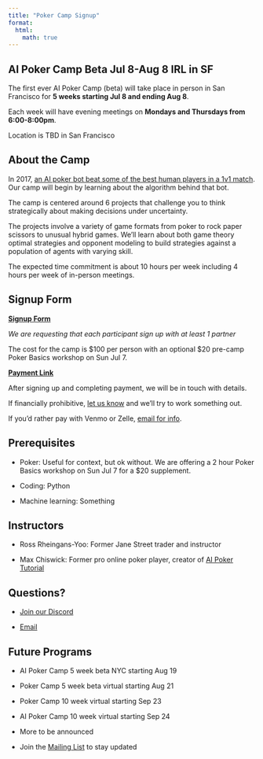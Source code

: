 ```yaml
---
title: "Poker Camp Signup"
format:
  html:
    math: true
---
```

## AI Poker Camp Beta Jul 8-Aug 8 IRL in SF 

The first ever AI Poker Camp (beta) will take place in person in San Francisco for **5 weeks starting Jul 8 and ending Aug 8**. 

Each week will have evening meetings on **Mondays and Thursdays from 6:00-8:00pm**. 

Location is TBD in San Francisco

## About the Camp

In 2017, [an AI poker bot beat some of the best human players in a 1v1 match](https://en.wikipedia.org/wiki/Libratus#2017_humans_versus_AI_match). Our camp will begin by learning about the algorithm behind that bot. 

The camp is centered around 6 projects that challenge you to think strategically about making decisions under uncertainty. 

The projects involve a variety of game formats from poker to rock paper scissors to unusual hybrid games. We’ll learn about both game theory optimal strategies and opponent modeling to build strategies against a population of agents with varying skill. 

The expected time commitment is about 10 hours per week including 4 hours per week of in-person meetings. 

## Signup Form 

**[Signup Form](https://forms.gle/72yqxC3UpP9aa2wv7)**

*We are requesting that each participant sign up with at least 1 partner*

The cost for the camp is $100 per person with an optional $20 pre-camp Poker Basics workshop on Sun Jul 7. 

**[Payment Link](https://buy.stripe.com/9AQbJf0Eb1bzaLm7ss)**

After signing up and completing payment, we will be in touch with details. 

If financially prohibitive, [let us know](mailto:info@poker.camp) and we’ll try to work something out. 

If you'd rather pay with Venmo or Zelle, [email for info](mailto:info@poker.camp). 

## Prerequisites 

- Poker: Useful for context, but ok without. We are offering a 2 hour Poker Basics workshop on Sun Jul 7 for a $20 supplement. 

- Coding: Python

- Machine learning: Something

## Instructors 

- Ross Rheingans-Yoo: Former Jane Street trader and instructor

- Max Chiswick: Former pro online poker player, creator of [AI Poker Tutorial](https://aipokertutorial.com)

## Questions? 

- [Join our Discord](https://discord.gg/ATg5HQpZ)

- [Email](mailto:info@poker.camp) 

## Future Programs 

- AI Poker Camp 5 week beta NYC starting Aug 19

- Poker Camp 5 week beta virtual starting Aug 21

- Poker Camp 10 week virtual starting Sep 23

- AI Poker Camp 10 week virtual starting Sep 24

- More to be announced 

- Join the [Mailing List](https://forms.gle/xx1tZNbwpYBLASmQ8) to stay updated
